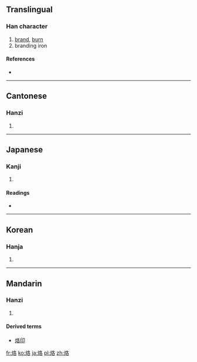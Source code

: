 {{also|烙}}
==Translingual==

===Han character===
{{Han char|rn=86|rad=火|as=06|sn=10|four=9786<sub>4</sub>|canj=火竹水口 (FHER)}}

# [[brand]], [[burn]]
# branding iron

====References====
* {{Han ref|kx=0670.180|dkj=19014|dj=1079.100|hdz=32200.160|uh=70D9|ud=28889|bh=AF4F|bd=44879}}

----

==Cantonese==

===Hanzi===
{{yue-hanzi|jyut=|y=lok3}}

# {{defn|lang=yue|sort=火06}}

----

==Japanese==

===Kanji===
{{ja-kanji|grade=|rs=火06}}

# {{defn|lang=ja|sort=火06}}

====Readings====
* {{ja-readings|on=[[らく]] (raku), [[かく]] (kaku)|kun=[[やく]] (yaku)}}

----

==Korean==

===Hanja===
{{ko-hanja|hangeul=락>낙|eumhun=|rv=rak>nak|mr=rak>nak|y=lak>nak}}

# {{defn|lang=ko|sort=火06}}

----

==Mandarin==

===Hanzi===
{{cmn-hanzi|pin=[[lào]] ([[lao4]])|wg=lo<sup>4</sup>}}

# {{defn|lang=cmn|sort=火06}}

====Derived terms====
* [[烙印]]

[[fr:烙]]
[[ko:烙]]
[[ja:烙]]
[[pl:烙]]
[[zh:烙]]